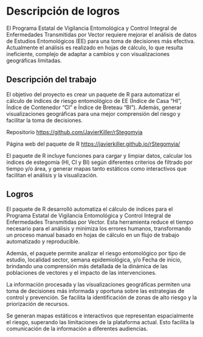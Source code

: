 # Descripción de logros

El Programa Estatal de Vigilancia Entomológica y Control Integral de Enfermedades Transmitidas por Vector requiere mejorar el análisis de datos de Estudios Entomológicos (EE) para una toma de decisiones más efectiva. Actualmente el análisis es realizado en hojas de cálculo, lo que resulta ineficiente, complejo de adaptar a cambios y con visualizaciones geográficas limitadas.

## Descripción del trabajo

El objetivo del proyecto es crear un paquete de R para automatizar el cálculo de índices de riesgo entomológico de EE (Índice de Casa "HI", Índice de Contenedor "CI" e Índice de Breteau "BI"). Además, generar visualizaciones geográficas para una mejor comprensión del riesgo y facilitar la toma de decisiones.

Repositorio <https://github.com/JavierKiller/rStegomyia>

Página web del paquete de R <https://javierkiller.github.io/rStegomyia/>

El paquete de R incluye funciones para cargar y limpiar datos, calcular los índices de estegomía (HI, CI y BI) según diferentes criterios de filtrado por tiempo y/o área, y generar mapas tanto estáticos como interactivos que facilitan el análisis y la visualización.

## Logros

El paquete de R desarrolló automatiza el cálculo de índices para el Programa Estatal de Vigilancia Entomológica y Control Integral de Enfermedades Transmitidas por Vector. Esta herramienta reduce el tiempo necesario para el análisis y minimiza los errores humanos, transformando un proceso manual basado en hojas de cálculo en un flujo de trabajo automatizado y reproducible.

Además, el paquete permite analizar el riesgo entomológico por tipo de estudio, localidad sector, semana epidemiológica, y/o Fecha de inicio, brindando una comprensión más detallada de la dinámica de las poblaciones de vectores y el impacto de las intervenciones.

La información procesada y las visualizaciones geográficas permiten una toma de decisiones más informada y oportuna sobre las estrategias de control y prevención. Se facilita la identificación de zonas de alto riesgo y la priorización de recursos.

Se generan mapas estáticos e interactivos que representan espacialmente el riesgo, superando las limitaciones de la plataforma actual. Esto facilita la comunicación de la información a diferentes audiencias.

